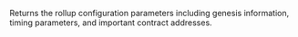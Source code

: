 Returns the rollup configuration parameters including genesis information, timing parameters, and important contract addresses.
